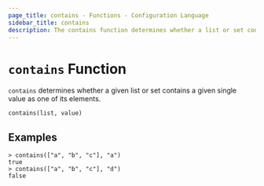 ```yaml
---
page_title: contains - Functions - Configuration Language
sidebar_title: contains
description: The contains function determines whether a list or set contains a given value.
---
```


# `contains` Function

`contains` determines whether a given list or set contains a given single value
as one of its elements.

```hcl
contains(list, value)
```

## Examples

```shell-session
> contains(["a", "b", "c"], "a")
true
> contains(["a", "b", "c"], "d")
false
```
